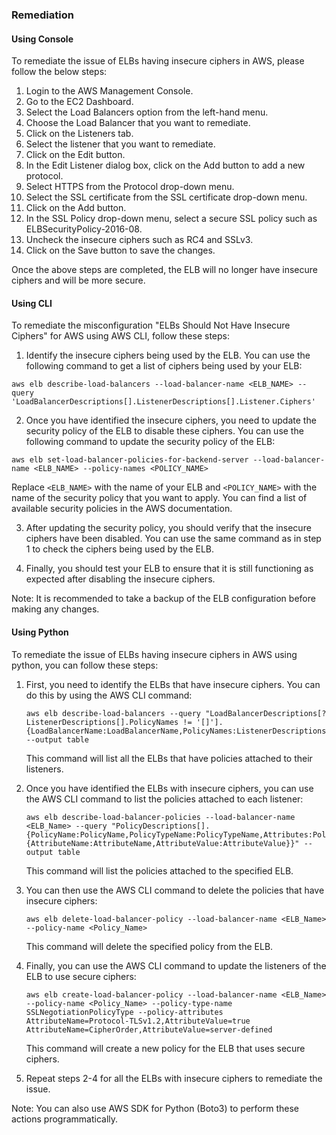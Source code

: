 ### Remediation

#### Using Console

To remediate the issue of ELBs having insecure ciphers in AWS, please follow the below steps:

1. Login to the AWS Management Console.
2. Go to the EC2 Dashboard.
3. Select the Load Balancers option from the left-hand menu.
4. Choose the Load Balancer that you want to remediate.
5. Click on the Listeners tab.
6. Select the listener that you want to remediate.
7. Click on the Edit button.
8. In the Edit Listener dialog box, click on the Add button to add a new protocol.
9. Select HTTPS from the Protocol drop-down menu.
10. Select the SSL certificate from the SSL certificate drop-down menu.
11. Click on the Add button.
12. In the SSL Policy drop-down menu, select a secure SSL policy such as ELBSecurityPolicy-2016-08.
13. Uncheck the insecure ciphers such as RC4 and SSLv3.
14. Click on the Save button to save the changes.

Once the above steps are completed, the ELB will no longer have insecure ciphers and will be more secure.

#### Using CLI

To remediate the misconfiguration "ELBs Should Not Have Insecure Ciphers" for AWS using AWS CLI, follow these steps:

1. Identify the insecure ciphers being used by the ELB. You can use the following command to get a list of ciphers being used by your ELB:

```
aws elb describe-load-balancers --load-balancer-name <ELB_NAME> --query 'LoadBalancerDescriptions[].ListenerDescriptions[].Listener.Ciphers'
```

2. Once you have identified the insecure ciphers, you need to update the security policy of the ELB to disable these ciphers. You can use the following command to update the security policy of the ELB:

```
aws elb set-load-balancer-policies-for-backend-server --load-balancer-name <ELB_NAME> --policy-names <POLICY_NAME>
```

Replace `<ELB_NAME>` with the name of your ELB and `<POLICY_NAME>` with the name of the security policy that you want to apply. You can find a list of available security policies in the AWS documentation.

3. After updating the security policy, you should verify that the insecure ciphers have been disabled. You can use the same command as in step 1 to check the ciphers being used by the ELB.

4. Finally, you should test your ELB to ensure that it is still functioning as expected after disabling the insecure ciphers.

Note: It is recommended to take a backup of the ELB configuration before making any changes.

#### Using Python

To remediate the issue of ELBs having insecure ciphers in AWS using python, you can follow these steps:

1. First, you need to identify the ELBs that have insecure ciphers. You can do this by using the AWS CLI command:

   ```
   aws elb describe-load-balancers --query "LoadBalancerDescriptions[?ListenerDescriptions[].PolicyNames != '[]'].{LoadBalancerName:LoadBalancerName,PolicyNames:ListenerDescriptions[].PolicyNames}" --output table
   ```

   This command will list all the ELBs that have policies attached to their listeners.

2. Once you have identified the ELBs with insecure ciphers, you can use the AWS CLI command to list the policies attached to each listener:

   ```
   aws elb describe-load-balancer-policies --load-balancer-name <ELB_Name> --query "PolicyDescriptions[].{PolicyName:PolicyName,PolicyTypeName:PolicyTypeName,Attributes:PolicyAttributeDescriptions[].{AttributeName:AttributeName,AttributeValue:AttributeValue}}" --output table
   ```

   This command will list the policies attached to the specified ELB.

3. You can then use the AWS CLI command to delete the policies that have insecure ciphers:

   ```
   aws elb delete-load-balancer-policy --load-balancer-name <ELB_Name> --policy-name <Policy_Name>
   ```

   This command will delete the specified policy from the ELB.

4. Finally, you can use the AWS CLI command to update the listeners of the ELB to use secure ciphers:

   ```
   aws elb create-load-balancer-policy --load-balancer-name <ELB_Name> --policy-name <Policy_Name> --policy-type-name SSLNegotiationPolicyType --policy-attributes AttributeName=Protocol-TLSv1.2,AttributeValue=true AttributeName=CipherOrder,AttributeValue=server-defined
   ```

   This command will create a new policy for the ELB that uses secure ciphers.

5. Repeat steps 2-4 for all the ELBs with insecure ciphers to remediate the issue.

Note: You can also use AWS SDK for Python (Boto3) to perform these actions programmatically.

